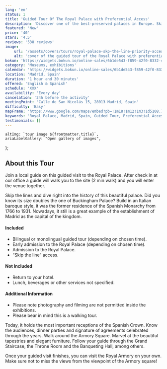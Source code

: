 ```yaml
---
lang: 'en'
status: 1
title: 'Guided Tour Of The Royal Palace with Preferential Access'
description: 'Discover one of the best-preserved palaces in Europe. Skip the lines to access some of the greatest areas of the site with your local guide.'
featured: 'New'
price: '40'
stars: '4.5'
reviews: '538 reviews'
image:
    url: '/assets/covers/tours/royal-palace-skp-the-line-priority-access.webp'
    alt: 'cover of the guided tour of the Royal Palace with preferential access'
bokun: 'https://widgets.bokun.io/online-sales/6b1de543-f859-42f0-8332-446d14d349f4/experience/846128?partialView=1'
category: 'Museums, exhibitions'
calendar: 'https://widgets.bokun.io/online-sales/6b1de543-f859-42f0-8332-446d14d349f4/experience-calendar/846128'
location: 'Madrid, Spain'
duration: '1 hour and 30 minutes'
offered: 'English & Spanish'
schedule: 'XXX'
availability: 'Every day'
cancelation: '24h before the activity'
meetingPoint: 'Calle de San Nicolás 15, 28013 Madrid, Spain'
difficulty: 'Easy'
mapFrame: 'https://www.google.com/maps/embed?pb=!1m18!1m12!1m3!1d5108.731914717676!2d-3.716307571717333!3d40.41615699104534!2m3!1f0!2f0!3f0!3m2!1i1024!2i768!4f13.1!3m3!1m2!1s0xd42296fa427a647%3A0x4f757529951b6d8f!2sC.%20de%20San%20Nicol%C3%A1s%2C%2015%2C%20Centro%2C%2028013%20Madrid%2C%20Espa%C3%B1a!5e0!3m2!1ses-419!2smx!4v1709572112340!5m2!1ses-419!2smx'
keywords: 'Royal Palace, Madrid, Spain, Guided Tour, Preferential Access'
testimonials: []
---
```




    altImg: `tour image ${frontmatter.title}`,
    ariaLabelGallery: "Open gallery of images",
};

<SliderGallery 
    client:load 
    images={arrayImages} 
    accessibility={accessibility}
/>

<h2 class="text-3xl md:text-4xl font-extrabold mb-4 text-red-700"> About this Tour </h2>
<p class="text-lg text-justify my-5"> Join a local guide on this guided visit to the Royal Palace. After check in at our office a guide will 
walk you to the site (2 min walk) and you will enter the venue together.</p>

<p class="text-lg text-justify my-5"> Skip the lines and dive right into the history of this beautiful palace. Did you know its size doubles 
the one of Buckingham Palace? Build in an Italian baroque style, it was the former residence of the Spanish Monarchy from 1766 to 1931. Nowadays, 
it still is a great example of the establishment of Madrid as the capital of the kingdom.</p>

<div class="flex flex-wrap gap-y-5 my-5">
    <div class="w-full md:w-1/2 md:pr-5">
        <h4 class="text-2xl font-bold mb-4 text-sky-800">Included</h4>
        <ul class="text-lg space-y-4">
            <li><i class="at-check-circle text-green-500"></i> Bilingual or monolingual guided tour (depending on chosen time).</li>
            <li><i class="at-check-circle text-green-500"></i> Early admission to the Royal Palace  (depending on chosen time).</li>
            <li><i class="at-check-circle text-green-500"></i> Admission to the Royal Palace.</li>
            <li><i class="at-check-circle text-green-500"></i> “Skip the line” access.</li>
        </ul>
    </div>
    <div class="w-full md:w-1/2 md:pr-5">
        <h4 class="text-2xl font-bold mb-4 text-sky-800">Not Included</h4>
        <ul class="text-lg space-y-4">
            <li><i class="at-xmark-circle text-red-500"></i> Return to your hotel.</li>
            <li><i class="at-xmark-circle text-red-500"></i> Lunch, beverages or other services not specified.</li>
        </ul>
    </div>
    <div class="w-full  md:pr-5">
        <h4 class="text-2xl font-bold mb-4 text-sky-800">Additional Information</h4>
        <ul class="text-lg space-y-4">
            <li><i class="at-info-circle text-sky-500"></i> Please note photography and filming are not permitted inside the exhibitions.</li>
            <li><i class="at-info-circle text-sky-500"></i> Please bear in mind this is a walking tour.</li>
        </ul>
    </div>
</div>

<p class="text-lg text-justify my-5"> Today, it holds the most important receptions of the Spanish Crown. Know the audiences, dinner parties 
and signature of agreements celebrated through the years. Walk around the Armory Square. Marvel at the beautiful tapestries and elegant furniture. 
Follow your guide through the Grand Staircase, the Throne Room and the Banqueting Hall, among others.</p>

<p class="text-lg text-justify my-5"> Once your guided visit finishes, you can visit the Royal Armory on your own. Make sure not to miss the views 
from the viewpoint of the Armory square!</p>